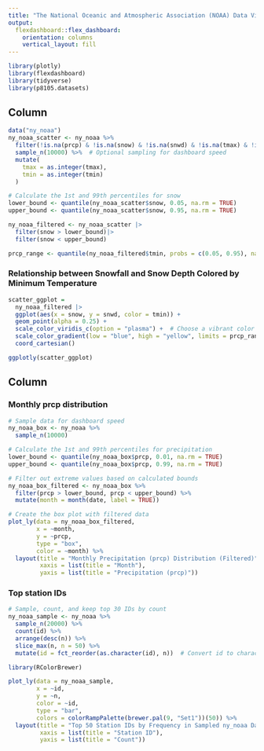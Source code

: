 ```yaml
---
title: "The National Oceanic and Atmospheric Association (NOAA) Data Visualization"
output: 
  flexdashboard::flex_dashboard:
    orientation: columns
    vertical_layout: fill
---
```


```r
library(plotly)
library(flexdashboard)
library(tidyverse)
library(p8105.datasets)
```

Column {data-width=650}
-----------------------------------------------------------------------

```r

data("ny_noaa")
ny_noaa_scatter <- ny_noaa %>%
  filter(!is.na(prcp) & !is.na(snow) & !is.na(snwd) & !is.na(tmax) & !is.na(tmin) & snow > 0 & prcp > 0 & snwd > 0) %>%
  sample_n(10000) %>%  # Optional sampling for dashboard speed
  mutate(
    tmax = as.integer(tmax),
    tmin = as.integer(tmin)
  )

# Calculate the 1st and 99th percentiles for snow
lower_bound <- quantile(ny_noaa_scatter$snow, 0.05, na.rm = TRUE)
upper_bound <- quantile(ny_noaa_scatter$snow, 0.95, na.rm = TRUE)

ny_noaa_filtered <- ny_noaa_scatter |>
  filter(snow > lower_bound)|>
  filter(snow < upper_bound)

prcp_range <- quantile(ny_noaa_filtered$tmin, probs = c(0.05, 0.95), na.rm = TRUE)

```

### Relationship between Snowfall and Snow Depth Colored by Minimum Temperature


```r

scatter_ggplot = 
  ny_noaa_filtered |>
  ggplot(aes(x = snow, y = snwd, color = tmin)) +
  geom_point(alpha = 0.25) +
  scale_color_viridis_c(option = "plasma") +  # Choose a vibrant color scale
  scale_color_gradient(low = "blue", high = "yellow", limits = prcp_range) +
  coord_cartesian()

ggplotly(scatter_ggplot)


```

Column {data-width=350}
-----------------------------------------------------------------------

### Monthly prcp distribution

```r

# Sample data for dashboard speed
ny_noaa_box <- ny_noaa %>%
  sample_n(10000)

# Calculate the 1st and 99th percentiles for precipitation
lower_bound <- quantile(ny_noaa_box$prcp, 0.01, na.rm = TRUE)
upper_bound <- quantile(ny_noaa_box$prcp, 0.99, na.rm = TRUE)

# Filter out extreme values based on calculated bounds
ny_noaa_box_filtered <- ny_noaa_box %>%
  filter(prcp > lower_bound, prcp < upper_bound) %>%
  mutate(month = month(date, label = TRUE))

# Create the box plot with filtered data
plot_ly(data = ny_noaa_box_filtered, 
        x = ~month, 
        y = ~prcp, 
        type = "box", 
        color = ~month) %>%
  layout(title = "Monthly Precipitation (prcp) Distribution (Filtered)",
         xaxis = list(title = "Month"),
         yaxis = list(title = "Precipitation (prcp)"))

```

### Top station IDs

```r

# Sample, count, and keep top 30 IDs by count
ny_noaa_sample <- ny_noaa %>%
  sample_n(20000) %>%
  count(id) %>%
  arrange(desc(n)) %>%
  slice_max(n, n = 50) %>%  
  mutate(id = fct_reorder(as.character(id), n))  # Convert id to character and reorder by count

library(RColorBrewer)

plot_ly(data = ny_noaa_sample,
        x = ~id,
        y = ~n,
        color = ~id,
        type = "bar",
        colors = colorRampPalette(brewer.pal(9, "Set1"))(50)) %>%
  layout(title = "Top 50 Station IDs by Frequency in Sampled ny_noaa Data",
         xaxis = list(title = "Station ID"),
         yaxis = list(title = "Count"))


```